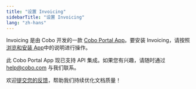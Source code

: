 ```yaml
---
title: "设置 Invoicing"
sidebarTitle: "设置 Invoicing"
lang: "zh-hans"
---
```

Invoicing 是由 Cobo 开发的一款 [Cobo Portal App](/cn/portal/portal-apps/introduction)。要安装 Invoicing，请按照[浏览和安装 App](/cn/portal/portal-apps/browse-and-install)中的说明进行操作。

<Note>此 Cobo Portal App 现已支持 API 集成。如果您有兴趣，请随时通过 [help@cobo.com](mailto:help@cobo.com) 与我们联系。</Note>

<Tip>欢迎[提交您的反馈](https://forms.zohopublic.com/cobo/form/DocumentFeedbackForm/formperma/QvLOhxJv1_JMsJ-1dleZ8Itb_7rzN-LtgvsDdxosoVI?referrername=manuals)，帮助我们持续优化文档质量！</Tip>